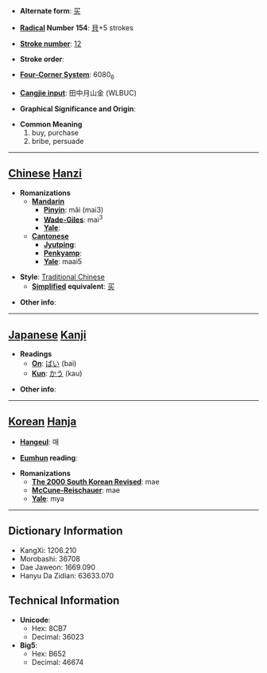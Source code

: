 * '''Alternate form''': [[买]]

* '''[[Wiktionary:Chinese radical index| Radical]] Number 154''': [[Wiktionary:Chinese radical index 貝|貝]]+5 strokes

* '''[[Wiktionary:Chinese total strokes index|Stroke number]]''': [[Wiktionary:Chinese total strokes index 12|12]]

* '''Stroke order''': 

* '''[[Wiktionary:Chinese four corner index|Four-Corner System]]''': 6080<sub>6</sub>

* '''[[Wiktionary:Chinese Cangjie index|Cangjie input]]''': 田中月山金 (WLBUC)

* '''Graphical Significance and Origin''': 

* '''Common Meaning'''
*#buy, purchase
*# bribe, persuade


----

== [[Chinese]] [[Hanzi]] ==

* '''Romanizations'''
** '''[[Mandarin]]'''
*** '''[[Pinyin]]''': mǎi (mai3)
*** '''[[Wade-Giles]]''': mai<sup>3</sup>
*** '''[[Yale]]''': 
** '''[[Cantonese]]'''
*** '''[[Jyutping]]''':
*** '''[[Penkyamp]]''': 
*** '''[[Yale]]''': maai5

* '''Style''': [[Traditional Chinese]] 
** '''[[Simplified Chinese|Simplified]] equivalent''': [[买]]

* '''Other info''': 

----

== [[Japanese]] [[Kanji]] ==

* '''Readings'''
** '''[[On]]''': [[ばい]] (bai)
** '''[[Kun]]''': [[かう]] (kau)

* '''Other info''':  

----

== [[Korean]] [[Hanja]] ==

* '''[[Hangeul]]''': 매

* '''[[Eumhun]] reading''': 

* '''Romanizations'''
** '''[[The 2000 South Korean Revised Romanization|The 2000 South Korean Revised]]''': mae
** '''[[McCune-Reischauer]]''': mae
** '''[[Yale]]''': mya

----

== Dictionary Information ==

* KangXi: 1206.210
* Morobashi: 36708
* Dae Jaweon: 1669.090
* Hanyu Da Zidian: 63633.070

== Technical Information ==

* '''Unicode''':
** Hex: 8CB7
** Decimal: 36023
* '''Big5''':
** Hex: B652
** Decimal: 46674